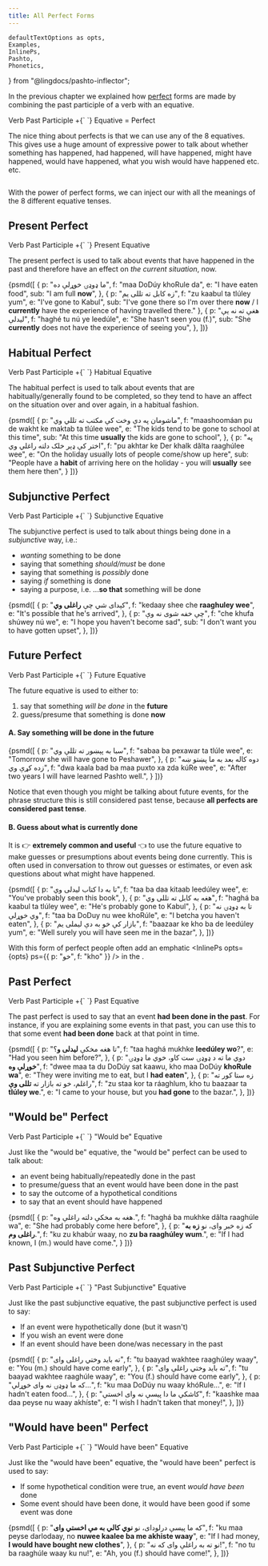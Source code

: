 ```yaml
---
title: All Perfect Forms
---
```


    defaultTextOptions as opts,
    Examples,
    InlinePs,
    Pashto,
    Phonetics,
} from "@lingdocs/pashto-inflector";


In the previous chapter we explained how [perfect](https://en.wikipedia.org/wiki/Perfect_(grammar)) forms are made by combining the <Link to="/verbs/roots-and-stems/#the-past-participle">past participle</Link> of a verb with an equative.

<div style={{ maxWidth: "350px", margin: "0 auto 2rem auto" }}>
    <img src={chemistryPerfect} alt="" className="img-fluid" />
</div>

<Formula>
    <Link to="/verbs/roots-and-stems/#the-past-participle">Verb Past Participle</Link> +{` `}
    Equative = Perfect
</Formula>

The nice thing about perfects is that we can use <Link to="/equatives/other-equatives/#overview-of-8-equatives">any of the 8 equatives</Link>. This gives use a huge amount of expressive power to talk about whether something has happened, had happened, will have happened, might have happened, would have happened, what you wish would have happened etc. etc.

<div style={{ margin: "0 auto 2rem auto" }}>
    <img src={perfectDogMeme} alt="" className="img-fluid" />
</div>

With the power of perfect forms, we can inject our <VP text="verb phrases" /> with all the meanings of the <Link to="/equatives/other-equatives/#overview-of-8-equatives">8 different equative tenses</Link>. 

## Present Perfect

<Formula>
    Verb Past Participle +{` `}
    Present Equative
</Formula>

The present perfect is used to talk about events that have happened in the past and therefore have an effect on *the current situation*, now.

<Examples opts={opts}>{psmd([
    {
        p: "ما ډوډۍ خوړلې ده",
        f: "maa DoDúy khoRule da",
        e: "I have eaten food",
        sub: "I am full **now**",
    },
    {
        p: "زه کابل ته تللی یم",
        f: "zu kaabul ta tlúley yum",
        e: "I've gone to Kabul",
        sub: "I've gone there so I'm over there **now** / I **currently** have the experience of having travelled there."
    },
    {
        p: "هغې ته نه یې لیدلې",
        f: "haghé tu nú ye leedúle",
        e: "She hasn't seen you (f.)",
        sub: "She **currently** does not have the experience of seeing you",
    },
])}</Examples>

## Habitual Perfect

<Formula>
    Verb Past Participle +{` `}
    Habitual Equative
</Formula>

The habitual perfect is used to talk about events that are habitually/generally found to be completed, so they tend to have an affect on the situation over and over again, in a habitual fashion. 

<Examples opts={opts}>{psmd([
    {
        p: "ماشومان په دې وخت کې مکتب ته تللي وي",
        f: "maashoomáan pu de wakht ke maktab ta tlúlee wee",
        e: "The kids tend to be gone to school at this time",
        sub: "At this time **usually** the kids are gone to school",
    },
    {
        p: "په اختر کې ډېر خلک دلته راغلي وي",
        f: "pu akhtar ke Der khalk dălta raaghúlee wee",
        e: "On the holiday usually lots of people come/show up here",
        sub: "People have a **habit** of arriving here on the holiday - you will **usually** see them here then",
    }
])}</Examples>

## Subjunctive Perfect

<Formula>
    Verb Past Participle +{` `}
    Subjunctive Equative
</Formula>

The subjunctive perfect is used to talk about things being done in a *subjunctive* way, i.e.:
 - *wanting* something to be done
 - saying that something *should/must* be done
 - saying that something is *possibly* done
 - saying *if* something is done
 - saying a purpose, i.e. ...**so that** something will be done

<Examples opts={opts}>{psmd([
    {
        p: "کېدای شي چې **راغلی وي**",
        f: "kedaay shee che **raaghuley wee**",
        e: "It's possible that he's arrived",
    },
    {
        p: "چې خفه شوی نه وې",
        f: "che khufa shúwey nú we",
        e: "I hope you haven't become sad",
        sub: "I don't want you to have gotten upset",
    },
])}</Examples>

## Future Perfect

<Formula>
    Verb Past Participle +{` `}
    Future Equative
</Formula>

The future equative is used to either to:

<ol style={{ listStyleType: "upper-alpha" }}>
    <li>say that something <em>will be done</em> in the <strong>future</strong></li>
    <li>guess/presume that something is done <strong>now</strong></li>
</ol>

#### A. Say something will be done in the future

<Examples opts={opts}>{psmd([
    {
        p: "سبا به پېښور ته تللې وي",
        f: "sabaa ba pexawar ta tlúle wee",
        e: "Tomorrow she will have gone to Peshawer",
    },
    {
        p: "دوه کاله بعد به ما پښتو ښه زده کړې وي",
        f: "dwa kaala bad ba maa puxto xa zda kúRe wee",
        e: "After two years I will have learned Pashto well.",
    }
])}</Examples>

Notice that even though you might be talking about future events, for the <Link to="/phrase-structure/vp/">phrase structure</Link> this is still considered past tense, because **all perfects are considered past tense**.

#### B. Guess about what is currently done

It is 👉 **extremely common and useful** 👈 to use the future equative to make guesses or presumptions about events being done currently. This is often used in conversation to throw out guesses or estimates, or even ask questions about what might have happened.

<Examples opts={opts}>{psmd([
    {
        p: "تا به دا کتاب لیدلی وي",
        f: "taa ba daa kitaab leedúley wee",
        e: "You've probably seen this book",
    },
    {
        p: "هغه به کابل ته تللی وي",
        f: "haghá ba kaabul ta tlúley wee",
        e: "He's probably gone to Kabul",
    },
    {
        p: "تا به ډوډۍ نه وي خوړلې",
        f: "taa ba DoDuy nu wee khoRúle",
        e: "I betcha you haven't eaten",
    },
    {
        p: "بازار کې خو به دې لیملی یم",
        f: "baazaar ke kho ba de leedúley yum",
        e: "Well surely you will have seen me in the bazar",
    },
])}</Examples>

With this form of perfect people often add an emphatic <InlinePs opts={opts} ps={{ p: "خو", f: "kho" }} /> in the <KidsSection />.

## Past Perfect

<Formula>
    Verb Past Participle +{` `}
    Past Equative
</Formula>

The past perfect is used to say that an event **had been done in the past**. For instance, if you are explaining some events in that past, you can use this to that some event **had been done** back at that point in time.

<Examples opts={opts}>{psmd([
    {
        p: "تا هغه مخکې **لیدلی و**؟",
        f: "taa haghá mukhke **leedúley wo**?",
        e: "Had you seen him before?",
    },
    {
        p: "دوي ما ته د ډوډۍ ست کاو، خوي ما ډوډۍ **خوړلې وه**",
        f: "dwee maa ta du DoDúy sat kaawu, kho maa DoDúy **khoRule wa**",
        e: "They were inviting me to eat, but I **had eaten**",
    },
    {
        p: "زه ستا کور ته راغلم، خو ته بازار ته **تللی وې**",
        f: "zu staa kor ta ráaghlum, kho tu baazaar ta **tlúley we**.",
        e: "I came to your house, but you **had gone** to the bazar.",
    },
])}</Examples>

## "Would be" Perfect

<Formula>
    Verb Past Participle +{` `}
    "Would be" Equative
</Formula>

Just like the <Link to="/equatives/other-equatives/#would-be-equative">"would be" equative</Link>, the "would be" perfect can be used to talk about:

- an event being habitually/repeatedly done in the past
- to presume/guess that an event would have been done in the past
- to say the outcome of a hypothetical conditions
- to say that an event should have happened

<Examples opts={opts}>{psmd([
    {
        p: "هغه به مخکې دلته راغلې وه.",
        f: "haghá ba mukhke dălta raaghúle wa",
        e: "She had probably come here before",
    },
    {
        p: "که زه خبر وای، نو **زه به راغلی وم**.",
        f: "ku zu khabúr waay, no **zu ba raaghúley wum**.",
        e: "If I had known, I (m.) would have come.",
    }
])}</Examples>

## Past Subjunctive Perfect

<Formula>
    Verb Past Participle +{` `}
    "Past Subjunctive" Equative
</Formula>

Just like the <Link to="/equatives/other-equatives/#past-subjunctive">past subjunctive equative</Link>, the past subjunctive perfect is used to say:

- If an event were hypothetically done (but it wasn't)
- If you wish an event were done
- If an event should have been done/was necessary in the past

<Examples opts={opts}>{psmd([
    {
        p: "ته باید وختي راغلی وای",
        f: "tu baayad wakhtee raaghúley waay",
        e: "You (m.) should have come early",
    },
    {
        p: "ته باید وختي راغلې وای",
        f: "tu baayad wakhtee raaghúle waay",
        e: "You (f.) should have come early",
    },
    {
        p: "که ما ډوډۍ نه وای خوړلې...",
        f: "ku maa DoDúy nu waay khóRule...",
        e: "If I hadn't eaten food...",
    },
    {
        p: "کاشکې ما دا پیسې نه وای اخستې",
        f: "kaashke maa daa peyse nu waay akhíste",
        e: "I wish I hadn't taken that money!",
    },
])}</Examples>

## "Would have been" Perfect

<Formula>
    Verb Past Participle +{` `}
    "Would have been" Equative
</Formula>

Just like the <Link to="/equatives/other-equatives/#would-have-been-equative">"would have been" equative</Link>, the "would have been" perfect is used to say:

- If some hypothetical condition were true, an event *would have been* done
- Some event should have been done, it would have been good if some event was done

<Examples opts={opts}>{psmd([
    {
        p: "که ما پیسې درلودای، نو **نوي کالي به مې اخستي وای**",
        f: "ku maa peyse darlodaay, no **nuwee kaalee ba me akhiste waay**",
        e: "If I had money, **I would have bought new clothes**",
    },
    {
        p: "نو ته به راغلې وای که نه!",
        f: "no tu ba raaghúle waay ku nu!",
        e: "Ah, you (f.) should have come!",
    },
])}</Examples>